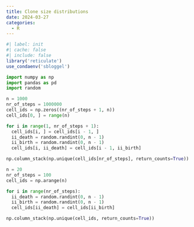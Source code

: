 ```yaml
---
title: Clone size distributions
date: 2024-03-27
categories:
  - R
---
```


```r
#| label: init
#| cache: false
#| include: false
library('reticulate')
use_condaenv('sbloggel')
```

```python
import numpy as np
import pandas as pd
import random
```


```python
n = 1000
nr_of_steps = 1000000
cell_ids = np.zeros((nr_of_steps + 1, n))
cell_ids[0, ] = range(n)

for i in range(1, nr_of_steps + 1):
  cell_ids[i, ] = cell_ids[i - 1, ]
  ii_death = random.randint(0, n - 1)
  ii_birth = random.randint(0, n - 1)
  cell_ids[i, ii_death] = cell_ids[i - 1, ii_birth]

np.column_stack(np.unique(cell_ids[nr_of_steps], return_counts=True))
```


```python
n = 20
nr_of_steps = 100
cell_ids = np.arange(n)

for i in range(nr_of_steps):
  ii_death = random.randint(0, n - 1)
  ii_birth = random.randint(0, n - 1)
  cell_ids[ii_death] = cell_ids[ii_birth]

np.column_stack(np.unique(cell_ids, return_counts=True))
```

